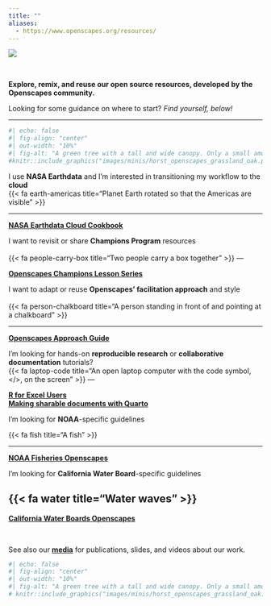 ```yaml
---
title: ""
aliases: 
  - https://www.openscapes.org/resources/
---
```


::: column-screen
![](images/banner_imgs/text_banners/resources_banner.png)

<br>

::: white-div
::: {.medium-body-text .center-text}
<!-- **Open source resources developed by the Openscapes community.** -->
**Explore, remix, and reuse our open source resources, developed by the Openscapes community.**

Looking for some guidance on where to start? *Find yourself, below!*

---

:::

```r
#| echo: false
#| fig-align: "center"
#| out-width: "10%"
#| fig-alt: "A green tree with a tall and wide canopy. Only a small amount of the brown trunk is visible."
#knitr::include_graphics("images/minis/horst_openscapes_grassland_oak.png")
```

<!--------------------------------------------->
<!---------------- START row 1 ---------------->
::: {.grid}

<!---------------- START NASA ---------------->
::: {.g-col-12 .g-col-md-6 .resource-box .center-text}
[I use **NASA Earthdata** and I'm interested in transitioning my workflow to the **cloud**]{.med-sm-text}   
[{{< fa earth-americas title="Planet Earth rotated so that the Americas are visible" >}}]{.large-body-text} 

---

[**NASA Earthdata Cloud Cookbook**](https://nasa-openscapes.github.io/earthdata-cloud-cookbook/) 
:::
<!---------------- END NASA ---------------->

<!---------------- START Champions Program ---------------->
::: {.g-col-12 .g-col-md-6 .resource-box .center-text}
[I want to revisit or share **Champions Program** resources]{.med-sm-text}   
<br>
[{{< fa people-carry-box title="Two people carry a box together" >}}]{.large-body-text} 
---

[**Openscapes Champions Lesson Series**](https://openscapes.github.io/series)
:::
<!---------------- END Champions Program ---------------->

:::
<!--------------------------------------------->
<!---------------- END row 1 ------------------>


<!--------------------------------------------------------------------->
<!--------------------------------------------------------------------->
<!--------------------------------------------------------------------->


<!--------------------------------------------->
<!---------------- START row 2 ---------------->
::: {.grid}

<!---------------- START Approach Guide ---------------->
::: {.g-col-12 .g-col-md-6 .resource-box .center-text}
[I want to adapt or reuse **Openscapes' facilitation approach** and style]{.med-sm-text}   
<br>
[{{< fa person-chalkboard title="A person standing in front of and pointing at a chalkboard" >}}]{.large-body-text} 

---

[**Openscapes Approach Guide**](https://openscapes.github.io/approach-guide/)
:::
<!---------------- END Approach Guide ---------------->

<!---------------- START RR & Collab ---------------->
::: {.g-col-12 .g-col-md-6 .resource-box .center-text}
[I'm looking for hands-on **reproducible research** or **collaborative documentation** tutorials?]{.med-sm-text}   
[{{< fa laptop-code title="An open laptop computer with the code symbol, </>, on the screen" >}}]{.large-body-text} 
---

[**R for Excel Users**](https://rstudio-conf-2020.github.io/r-for-excel)  
[**Making sharable documents with Quarto**](https://openscapes.github.io/quarto-website-tutorial/)
:::
<!---------------- END RR & Collab ---------------->

:::
<!--------------------------------------------->
<!---------------- END row 2 ------------------>

<!--------------------------------------------------------------------->
<!--------------------------------------------------------------------->
<!--------------------------------------------------------------------->


<!--------------------------------------------->
<!---------------- START row 3 ---------------->
::: {.grid}

<!---------------- START Approach Guide ---------------->
::: {.g-col-12 .g-col-md-6 .resource-box .center-text}
[I'm looking for **NOAA**-specific guidelines]{.med-sm-text}   

[{{< fa fish title="A fish" >}}]{.large-body-text} 

---

[**NOAA Fisheries Openscapes**](https://nmfs-openscapes.github.io/)
:::
<!---------------- END Approach Guide ---------------->

<!---------------- START ? ---------------->
::: {.g-col-12 .g-col-md-6 .resource-box .center-text}
[I'm looking for **California Water Board**-specific guidelines]{.med-sm-text} 

[{{< fa water title="Water waves" >}}]{.large-body-text} 
---

[**California Water Boards Openscapes**](https://cawaterboarddatacenter.github.io/swrcb-openscapes/) 
:::
<!---------------- END ? ---------------->

:::

<!--------------------------------------------->
<!---------------- END row 3 ------------------>

<br>

::: {.med-sm-text .center-text}
See also our **[media](media.qmd)** for publications, slides, and videos about our work.
:::

:::
:::


<!-- ::: {.medium-body-text .center-text} -->
<!-- **Open source resources developed by the Openscapes community.** -->
<!-- ::: -->

```r
#| echo: false
#| fig-align: "center"
#| out-width: "10%"
#| fig-alt: "A green tree with a tall and wide canopy. Only a small amount of the brown trunk is visible."
# knitr::include_graphics("images/minis/horst_openscapes_grassland_oak.png")
```

<!-- ## CHAMPIONS LESSON SERIES -->

<!-- ::: yellow-bg -->
<!-- ::: {.medium-body-text .center-text} -->
<!-- {{< fa book-open title="An open book" >}} Openscapes Champions Lesson Series -->
<!-- ::: -->

<!-- ::: center-text -->
<!-- The [**Openscapes Champions Lesson Series**](https://openscapes.github.io/series) is our open source curriculum we use to teach Champions Cohorts, and you can use it too. -->

<!-- Learn more on the [**Champions Program webpage**](champions_program.qmd), and read about the experiences of our past and current Champions cohorts on our [**blog**](blog.qmd#category=champions). -->

<!-- *Cite as: Lowndes & Robinson (2022). Openscapes Champions Lesson Series (2022.12). Zenodo. <https://doi.org/10.5281/zenodo.7407247>* -->
<!-- ::: -->
<!-- ::: -->

<!-- <br> -->

<!-- ```{r} -->
<!-- #| echo: false -->
<!-- #| fig-align: "center" -->
<!-- #| out-width: "10%" -->
<!-- #| fig-alt: "A California condor soaring above so that we are viewing it's underside. It has a reddish head, black body, and black and white wings." -->
<!-- knitr::include_graphics("images/minis/horst_openscapes_grassland_condor.png") -->
<!-- ``` -->

<!-- <br> -->

<!-- ## NASA EARTHDATA CLOUD COOKBOOK -->

<!-- ::: yellow-bg -->
<!-- ::: {.medium-body-text .center-text} -->
<!-- {{< fa book-open title="An open book" >}} NASA Earthdata Cloud Cookbook -->
<!-- ::: -->

<!-- ::: center-text -->
<!-- The [**NASA Earthdata Cloud Cookbook**](https://nasa-openscapes.github.io/earthdata-cloud-cookbook/) is a collection of common tutorials co-created and co-taught by NASA Openscapes Mentors, and it is an open source curriculum you can use too! -->

<!-- Learn more on the [**NASA Openscapes website**](https://nasa-openscapes.github.io/), and read about the experiences of our past and current NASA Openscapes work on our [**blog**](blog.qmd#category=nasa-framework). -->

<!-- *Cite as: NASA Openscapes Mentors, Robinson, Lowndes (2023). NASA EarthData Cloud Cookbook (v2023.03). Zenodo. <https://doi.org/10.5281/zenodo.7786711>* -->
<!-- ::: -->
<!-- ::: -->

<!-- <br> -->

<!-- ```{r} -->
<!-- #| echo: false -->
<!-- #| fig-align: "center" -->
<!-- #| out-width: "10%" -->
<!-- #| fig-alt: "An orange fox with a fluffy white-tipped tail and white chin, facing right." -->
<!-- knitr::include_graphics("images/minis/horst_openscapes_grassland_fox.png") -->
<!-- ``` -->

<!-- <br> -->

<!-- <!-- ## OPENSCAPES APPROACH GUIDE --> 

<!-- ::: yellow-bg -->
<!-- ::: {.medium-body-text .center-text} -->
<!-- {{< fa book-open title="An open book" >}} Openscapes Approach Guide -->
<!-- ::: -->

<!-- ::: center-text -->
<!-- The [**Openscapes Approach Guide**](https://openscapes.github.io/approach-guide/) is our "lab manual", an attempt to codify our approach to onboard ourselves and new team members to how we work. It is an open source resource you can use too. -->

<!-- *Cite as: Openscapes Core Team, Butland, Robinson, Lowndes. (2023). Openscapes Approach Guide (v2023.06). Zenodo. [https://doi.org/10.5281/zenodo.8034313](https://doi.org/10.5281/zenodo.8034313)* -->
<!-- ::: -->
<!-- ::: -->

<!-- <br> -->

<!-- ```{r} -->
<!-- #| echo: false -->
<!-- #| fig-align: "center" -->
<!-- #| out-width: "10%" -->
<!-- #| fig-alt: "A brown deer with small antlers, facing left." -->
<!-- knitr::include_graphics("images/minis/horst_openscapes_grassland_deer.png") -->
<!-- ``` -->

<!-- <br> -->

<!-- ## NOAA FISHERIES OPENSCI RESOURCE BOOK -->

<!-- ::: yellow-bg -->
<!-- ::: {.medium-body-text .center-text} -->
<!-- {{< fa book-open title="An open book" >}} NOAA FISHERIES RESOURCE BOOK -->

<!-- ::: center-text -->
<!-- [**NOAA Fisheries Openscapes**](https://nmfs-openscapes.github.io/) \| [Resource Book](https://nmfs-opensci.github.io/ResourceBook/) \| [blog posts](blog.qmd#category=noaa-fisheries) -->
<!-- ::: -->
<!-- ::: -->
<!-- ::: -->

<!-- <br> -->

<!-- ## CALIFORNIA WATER BOARDS OPENSCAPES -->

<!-- ::: yellow-bg -->
<!-- ::: {.medium-body-text .center-text} -->
<!-- {{< fa book-open title="An open book" >}} California Water Boards Resource Book -->
<!-- ::: -->

<!-- ::: center-text -->
<!-- [**California Water Boards Openscapes**](https://cawaterboarddatacenter.github.io/swrcb-openscapes/) \| [blog post](blog/2022-12-02-swrcb-2022/index.qmd) -->
<!-- ::: -->
<!-- ::: -->

<!-- <br> -->

<!-- ## HELLO QUARTO -->

<!-- Our work with NASA and Posit (formerly RStudio) led us to keynote the global launch of Quarto in 2022 (Cetinkaya-Rundel & Lowndes). NASA Openscapes was the first Quarto external users. -->

<!-- ::: yellow-bg -->
<!-- ::: {.medium-body-text .center-text} -->
<!-- {{< fa book-open title="An open book" >}} Making shareable documents with Quarto -->
<!-- ::: -->

<!-- ::: center-text -->
<!-- [**Making shareable documents with Quarto**](https://openscapes.github.io/quarto-website-tutorial/) \| [keynote slides](https://mine.quarto.pub/hello-quarto) \| [keynote video](https://www.youtube.com/watch?v=p7Hxu4coDl8) \| [keynote blog](https://www.openscapes.org/blog/2022/08/10/quarto-keynote/) -->
<!-- ::: -->
<!-- ::: -->

<!-- <br> -->

<!-- ## R FOR EXCEL USERS -->

<!-- -   [R for Excel Users](https://rstudio-conf-2020.github.io/r-for-excel) Lowndes & Horst 2020 -->
<!-- ::: -->
<!-- ::: -->

<!-- ```{=html} -->
<!-- <!--- -->
<!-- We recommend using R with RStudio, which not only provides a supportive infrastructure but enables direct connection to GitHub.com (i.e. without additional software or use of the command line). Further, workflows with RStudio's tidyverse & friends and with RMarkdown create good practices for collaborative, reproducible workflows. -->

<!-- See also [So you want to learn R?](blog/2018-12-17-want-to-learn-r/index.qmd) -->

<!-- -   [Big Book of R](https://www.bigbookofr.com/index.html) --- Oscar Baruffa, combines \> 200 publically available books, tutorials, and workshops about R -->
<!-- -   [UO R Psych Bootcamp](https://uopsych-r-bootcamp-2020.netlify.app/) --- Branden Cullen, University of Oregon -->
<!-- -   [Reproducible Research Data and Project Management in R](https://annakrystalli.me/rrresearchACCE20/) - Dr. Anna Krystalli -->
<!-- -   [Resources for R and data science](http://ohi-science.org/news/Resources-for-R-and-Data-Science) -->
<!-- -   [The importance of open data science tools in science: a list of references](http://ohi-science.org/news/importance-of-open-data-science-tools) -->


<!-- ## QUARTER/SEMESTER-LONG COURSES -->

<!-- Teaching official university courses is a great idea! These are a few examples of course materials that you can reuse as-is or adapt for your own context --- many are environmental science focused. From our experience, we don't recommend mix-and-matching between resources --- especially if this is your first time teaching. This is because there is logic and cadence to each one and trying to combine them can result in reinventing more wheels than intended. Instead, we recommend finding one that best suits you (based on length, content, or audience) and potentially adapting it to your needs. -->

<!-- -   [STAT 545: Data wrangling, exploration, and analysis with R](https://stat545.com/) by Dr. Jenny Bryan, University of British Columbia  -->
<!-- -   [Introduction to Statistics and Data Analysis in Environmental Science and Management](https://github.com/allisonhorst/esm-206-2018) by Dr. Allison Horst, University of California Santa Barbara  The first 5 weeks of Allison Horst's intro course uses environmental science examples for data wrangling; SC NOTE: original link pointed to allison's personal website, which does not currently have links to her Bren course materials -- added github repos for ESM 206 & 244 instead  -->
<!-- -   [Advanced Data Analysis](https://github.com/allisonhorst/esm-244-2019) by Dr. Allison Horst, University of California, Santa Barbara -->
<!-- -   [Reproducible quantative methods](https://cbahlai.github.io/rqm-template/) - Dr. Christie Bahlai, Kent State University -->
<!-- -   [Data carpentry for biologists](https://datacarpentry.org/semester-biology/) --- Dr. Ethan White & Dr. Zachary Brym, -->
<!-- -   [Reproducibility for Data Science](https://canvas.uw.edu/courses/1354201) --- Dr. Ben Marwick, University of Washington <!---https://twitter.com/benmarwick/status/1233340012554383361---> 
<!-- ``` -->
<!-- ````{=html} -->
<!-- <!--- -->
<!-- -   [Data Science: A First Introduction](https://ubc-dsci.github.io/introduction-to-datascience/index.html) --- Dr.Tiffany Timbers et al, University of British Columbia -->
<!-- -   [Super advanced R](https://github.com/super-advanced-r-fall-2019) --- Dr. Dan Ovando, University of Washington -->

<!-- ## OPENSCAPES RESOURCES, MEDIA, & PRESENTATIONS -->

<!-- We have focused on openly communicating the process behind our development of Oceanscapes. Here are presentations we have given about Openscapes, and materials for the Openscapes Champions series. They are licensed under a [Creative Commons Attribution 4.0 International License](https://creativecommons.org/licenses/by/4.0/); You are welcome to reuse and remix with attrbution. -->

<!-- -   [Supercharge your research: a ten-week plan for open data science](https://www.nature.com/articles/d41586-019-03335-4) --- Nature Career Column co-authored by Openscapes Champions -->
<!-- -   [Media & Presentations](media.qmd) --- media and slides about Openscapes for various audiences -->
<!-- -   [Champions Lesson Series](https://openscapes.github.io/series/) --- lesson book for the Champions program, with links to slides and course agendas -->
<!-- ::: -->
<!-- ::: -->

<!-- **This curated list of resources is meant to welcome environmental scientists who are interested in engaging with the open data science movement.** -->
<!-- ::: -->

<!-- ::: {.center-text} -->
<!-- This R-focused list is not meant to be comprehensive of all the incredible resources available; it represents a selection of material immediately useful to scientists we have worked with. It is an evolving effort and Openscapes resources are also listed below. -->
<!-- ::: -->

<!-- ```{r} -->
<!-- #| echo: false -->
<!-- #| fig-align: "center" -->
<!-- #| out-width: "10%" -->
<!-- #| fig-alt: "A green tree with a tall and wide canopy. Only a small amount of the brown trunk is visible." -->
<!-- knitr::include_graphics("images/minis/horst_openscapes_grassland_oak.png") -->
<!-- ``` -->

<!-- ## WORKING COLLABORATIVELY, OPENLY, & EFFICIENTLY -->

<!-- Thinking deliberately about data and embracing existing open tools and workflows for science increases efficiency, broadens the scientific questions that can be asked, introduces a network of online allies outside scientific domains, and makes it easier to ask for help. -->

<!-- For example, the Ocean Health Index describes how open software and borrowing practices from software engineers was game-changing for collaborative coding and communication. -->

<!-- - [Our path to better science in less time using open data science tools — *Lowndes et al. 2017 Nature Ecology & Evolution*](https://www.nature.com/articles/s41559-017-0160) -->
<!-- - [Data-intensive ecological research is catalyzed by open science and team science - *Cheruvelil & Soranno 2018 BioScience*](https://academic.oup.com/bioscience/article/68/10/813/5088531) -->
<!-- - [Skills and knowledge for data-intensive environmental research - *Hampton et al. 2017 BioScience*](https://dx.doi.org/10.1093%2Fbiosci%2Fbix025) -->
<!-- - [Creating and maintaining high‐performing collaborative research teams: the importance of diversity and interpersonal skills — *Cheruvelil et al. 2014 Frontiers in Ecology & the Environment*](https://esajournals.onlinelibrary.wiley.com/doi/full/10.1890/130001) -->


<!-- ## JOINING & BUILDING LEARNING COMMUNITIES -->

<!-- Learning to code should be fun since you are learning powerful and empowering tools that will be game-changing for your science. So learn with friends, and grow your community.  -->

<!-- - [Start a coding club](blog/2018-11-16-start-coding-club/index.qmd) -->
<!-- - [Build communities locally](blog/2018-11-06-build-communities/index.qmd) -->
<!-- - [Starting our #tidytuesday hacky hours](blog/2019-05-02-tidy-tuesday-coding-club/index.qmd) -->

<!-- ## R WITH RSTUDIO & GITHUB -->

<!-- We recommend using R with RStudio, which not only provides a supportive infrastructure but enables direct connection to GitHub.com (i.e. without additional software or use of the command line). Further, workflows with RStudio's tidyverse & friends and with RMarkdown create good practices for collaborative, reproducible workflows. -->

<!-- - [So you want to learn R?](blog/2018-12-17-want-to-learn-r/index.qmd) -->
<!-- - [R for Excel Users](https://rstudio-conf-2020.github.io/r-for-excel) — Lowndes & Horst 2020 -->
<!-- - [Big Book of R](https://www.bigbookofr.com/index.html) — Oscar Baruffa, combines > 200 publically available books, tutorials, and workshops about R -->
<!-- - [UO R Psych Bootcamp](https://uopsych-r-bootcamp-2020.netlify.app/) — Branden Cullen, University of Oregon -->
<!-- - [Reproducible Research Data and Project Management in R](https://annakrystalli.me/rrresearchACCE20/) - Dr. Anna Krystalli -->
<!-- - [Resources for R and data science](http://ohi-science.org/news/Resources-for-R-and-Data-Science) -->
<!-- - [The importance of open data science tools in science: a list of references](http://ohi-science.org/news/importance-of-open-data-science-tools) -->

<!-- ## QUARTER/SEMESTER-LONG COURSES -->

<!-- Teaching official university courses is a great idea! These are a few examples of course materials that you can reuse as-is or adapt for your own context — many are environmental science focused. From our experience, we don't recommend mix-and-matching between resources — especially if this is your first time teaching. This is because there is logic and cadence to each one and trying to combine them can result in reinventing more wheels than intended. Instead, we recommend finding one that best suits you (based on length, content, or audience) and potentially adapting it to your needs.  -->

<!-- - [STAT 545: Data wrangling, exploration, and analysis with R](https://stat545.com/) by Dr. Jenny Bryan, University of British Columbia  -->
<!-- - [Introduction to Statistics and Data Analysis in Environmental Science and Management](https://github.com/allisonhorst/esm-206-2018) by Dr. Allison Horst, University of California Santa Barbara Note: The first 5 weeks of Allison Horst's intro course uses environmental science examples for data wrangling; SC NOTE: original link pointed to allison's personal website, which does not currently have links to her Bren course materials -- added github repos for ESM 206 & 244 instead  -->
<!-- - [Advanced Data Analysis](https://github.com/allisonhorst/esm-244-2019) by Dr. Allison Horst, University of California, Santa Barbara -->
<!-- - [Reproducible quantative methods](https://cbahlai.github.io/rqm-template/) - Dr. Christie Bahlai, Kent State University -->
<!-- - [Data carpentry for biologists](https://datacarpentry.org/semester-biology/) — Dr. Ethan White & Dr. Zachary Brym,  -->
<!-- - [Reproducibility for Data Science](https://canvas.uw.edu/courses/1354201) — Dr. Ben Marwick, University of Washington -->
<!-- <!---https://twitter.com/benmarwick/status/1233340012554383361--->
<!-- ```` -->

<!-- ```{=html} -->
<!-- <!--- -->
<!-- -   [Data Science: A First Introduction](https://ubc-dsci.github.io/introduction-to-datascience/index.html) --- Dr.Tiffany Timbers et al, University of British Columbia -->
<!-- -   [Super advanced R](https://github.com/super-advanced-r-fall-2019) --- Dr. Dan Ovando, University of Washington -->

<!-- ## OPENSCAPES RESOURCES, MEDIA, & PRESENTATIONS -->

<!-- We have focused on openly communicating the process behind our development of Oceanscapes. Here are presentations we have given about Openscapes, and materials for the Openscapes Champions series. They are licensed under a [Creative Commons Attribution 4.0 International License](https://creativecommons.org/licenses/by/4.0/); You are welcome to reuse and remix with attrbution. -->

<!-- -   [Supercharge your research: a ten-week plan for open data science](https://www.nature.com/articles/d41586-019-03335-4) --- Nature Career Column co-authored by Openscapes Champions -->
<!-- -   [Media & Presentations](media.qmd) --- media and slides about Openscapes for various audiences -->
<!-- -   [Champions Lesson Series](https://openscapes.github.io/series/) --- lesson book for the Champions program, with links to slides and course agendas -->

<!-- ---> 
<!-- ``` -->

